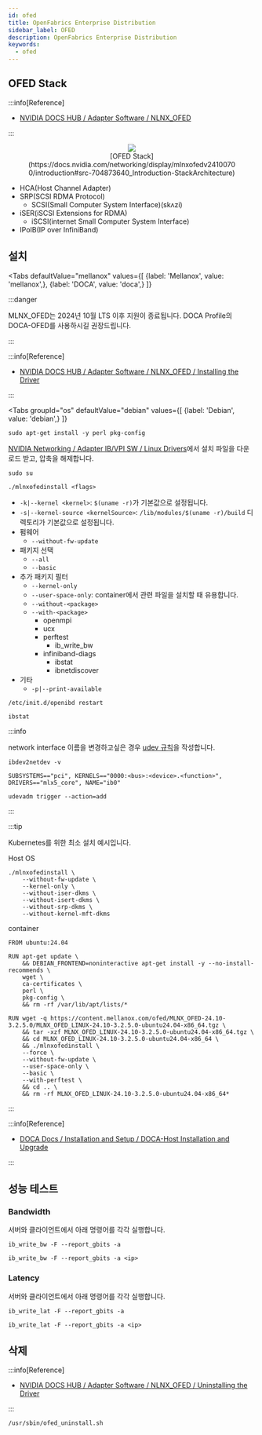 ```yaml
---
id: ofed
title: OpenFabrics Enterprise Distribution
sidebar_label: OFED
description: OpenFabrics Enterprise Distribution
keywords:
  - ofed
---
```



## OFED Stack

:::info[Reference]

- [NVIDIA DOCS HUB / Adapter Software / NLNX_OFED](https://docs.nvidia.com/networking/software/adapter-software/index.html)

:::

<figure>
	<center>
		<img src={useBaseUrl("img/mlops/network/infiniband/ofed-stack.png")} />
		<br />
		<figcaption>
			[OFED
			Stack](https://docs.nvidia.com/networking/display/mlnxofedv24100700/introduction#src-704873640_Introduction-StackArchitecture)
		</figcaption>
	</center>
</figure>

- HCA(Host Channel Adapter)
- SRP(SCSI RDMA Protocol)
  - SCSI(Small Computer System Interface)(skʌzi)
- iSER(iSCSI Extensions for RDMA)
  - iSCSI(internet Small Computer System Interface)
- IPoIB(IP over InfiniBand)

## 설치

<Tabs
    defaultValue="mellanox"
    values={[
        {label: 'Mellanox', value: 'mellanox',},
        {label: 'DOCA', value: 'doca',}
    ]}
>

<TabItem value="mellanox">

:::danger

MLNX_OFED는 2024년 10월 LTS 이후 지원이 종료됩니다. DOCA Profile의 DOCA-OFED를 사용하시길 권장드립니다.

:::

:::info[Reference]

- [NVIDIA DOCS HUB / Adapter Software / NLNX_OFED / Installing the Driver](https://docs.nvidia.com/networking/display/mlnxofedv24100700/installing+the+driver)

:::

<Tabs
    groupId="os"
    defaultValue="debian"
    values={[
        {label: 'Debian', value: 'debian',}
    ]}
>

<TabItem value="debian">

```shell
sudo apt-get install -y perl pkg-config
```

</TabItem>

</Tabs>

[NVIDIA Networking / Adapter IB/VPI SW / Linux Drivers](https://network.nvidia.com/products/infiniband-drivers/linux/mlnx_ofed/)에서 설치 파일을 다운로드 받고, 압축을 해제합니다.

```shell
sudo su
```

```shell
./mlnxofedinstall <flags>
```

- `-k|--kernel <kernel>`: `$(uname -r)`가 기본값으로 설정됩니다.
- `-s|--kernel-source <kernelSource>`: `/lib/modules/$(uname -r)/build` 디렉토리가 기본값으로 설정됩니다.
- 펌웨어
  - `--without-fw-update`
- 패키지 선택
  - `--all`
  - `--basic`
- 추가 패키지 필터
  - `--kernel-only`
  - `--user-space-only`: container에서 관련 파일을 설치할 때 유용합니다.
  - `--without-<package>`
  - `--with-<package>`
    - openmpi
    - ucx
    - perftest
      - ib_write_bw
    - infiniband-diags
      - ibstat
      - ibnetdiscover
- 기타
  - `-p|--print-available`

```shell
/etc/init.d/openibd restart
```

```shell
ibstat
```

:::info

network interface 이름을 변경하고싶은 경우 [udev 규칙](/docs/linux/kernel/udev.mdx)을 작성합니다.

```shell
ibdev2netdev -v
```

```shell title="/etc/udev/rules.d/10-ib0.rules"
SUBSYSTEMS=="pci", KERNELS=="0000:<bus>:<device>.<function>", DRIVERS=="mlx5_core", NAME="ib0"
```

```shell
udevadm trigger --action=add
```

:::

:::tip

Kubernetes를 위한 최소 설치 예시입니다.

Host OS

```shell
./mlnxofedinstall \
    --without-fw-update \
    --kernel-only \
    --without-iser-dkms \
    --without-isert-dkms \
    --without-srp-dkms \
    --without-kernel-mft-dkms
```

container

```shell
FROM ubuntu:24.04

RUN apt-get update \
    && DEBIAN_FRONTEND=noninteractive apt-get install -y --no-install-recommends \
    wget \
    ca-certificates \
    perl \
    pkg-config \
    && rm -rf /var/lib/apt/lists/*

RUN wget -q https://content.mellanox.com/ofed/MLNX_OFED-24.10-3.2.5.0/MLNX_OFED_LINUX-24.10-3.2.5.0-ubuntu24.04-x86_64.tgz \
    && tar -xzf MLNX_OFED_LINUX-24.10-3.2.5.0-ubuntu24.04-x86_64.tgz \
    && cd MLNX_OFED_LINUX-24.10-3.2.5.0-ubuntu24.04-x86_64 \
    && ./mlnxofedinstall \
    --force \
    --without-fw-update \
    --user-space-only \
    --basic \
    --with-perftest \
    && cd .. \
    && rm -rf MLNX_OFED_LINUX-24.10-3.2.5.0-ubuntu24.04-x86_64*
```

:::

</TabItem>

<TabItem value="doca">

:::info[Reference]

- [DOCA Docs / Installation and Setup / DOCA-Host Installation and Upgrade](https://docs.nvidia.com/doca/sdk/doca-host+installation+and+upgrade/index.html)

:::

</TabItem>

</Tabs>

## 성능 테스트

### Bandwidth

서버와 클라이언트에서 아래 명령어를 각각 실행합니다.

```shell
ib_write_bw -F --report_gbits -a
```

```shell
ib_write_bw -F --report_gbits -a <ip>
```

### Latency

서버와 클라이언트에서 아래 명령어를 각각 실행합니다.

```shell
ib_write_lat -F --report_gbits -a
```

```shell
ib_write_lat -F --report_gbits -a <ip>
```

## 삭제

:::info[Reference]

- [NVIDIA DOCS HUB / Adapter Software / NLNX_OFED / Uninstalling the Driver](https://docs.nvidia.com/networking/display/mlnxofedv24100700/uninstalling+the+driver)

:::

```shell
/usr/sbin/ofed_uninstall.sh
```
